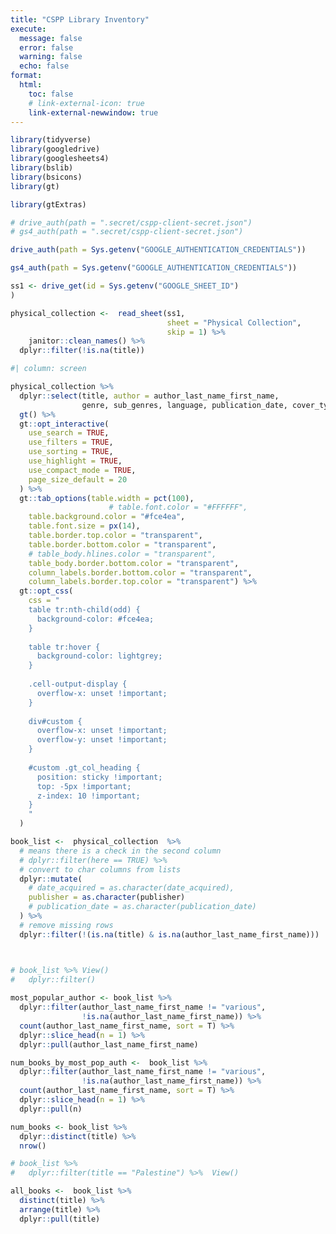 ```yaml
---
title: "CSPP Library Inventory"
execute:
  message: false
  error: false
  warning: false
  echo: false
format: 
  html:
    toc: false
    # link-external-icon: true
    link-external-newwindow: true
---
```




```r

library(tidyverse)
library(googledrive)
library(googlesheets4)
library(bslib)
library(bsicons)
library(gt)

library(gtExtras)

```


```r

# drive_auth(path = ".secret/cspp-client-secret.json")
# gs4_auth(path = ".secret/cspp-client-secret.json")

drive_auth(path = Sys.getenv("GOOGLE_AUTHENTICATION_CREDENTIALS"))

gs4_auth(path = Sys.getenv("GOOGLE_AUTHENTICATION_CREDENTIALS"))

ss1 <- drive_get(id = Sys.getenv("GOOGLE_SHEET_ID") 
)

physical_collection <-  read_sheet(ss1,
                                   sheet = "Physical Collection",
                                   skip = 1) %>% 
    janitor::clean_names() %>% 
  dplyr::filter(!is.na(title))

```

```r

#| column: screen

physical_collection %>% 
  dplyr::select(title, author = author_last_name_first_name, 
                genre, sub_genres, language, publication_date, cover_type, format) %>% 
  gt() %>% 
  gt::opt_interactive(
    use_search = TRUE,
    use_filters = TRUE,
    use_sorting = TRUE,
    use_highlight = TRUE,
    use_compact_mode = TRUE,
    page_size_default = 20
  ) %>% 
  gt::tab_options(table.width = pct(100),
                      # table.font.color = "#FFFFFF",
    table.background.color = "#fce4ea",
    table.font.size = px(14),
    table.border.top.color = "transparent",
    table.border.bottom.color = "transparent",
    # table_body.hlines.color = "transparent",
    table_body.border.bottom.color = "transparent",
    column_labels.border.bottom.color = "transparent",
    column_labels.border.top.color = "transparent") %>% 
  gt::opt_css(
    css = "
    table tr:nth-child(odd) {
      background-color: #fce4ea;
    }
      
    table tr:hover {
      background-color: lightgrey;
    }
    
    .cell-output-display {
      overflow-x: unset !important;
    }
    
    div#custom {
      overflow-x: unset !important;
      overflow-y: unset !important;
    }
    
    #custom .gt_col_heading {
      position: sticky !important;
      top: -5px !important;
      z-index: 10 !important;
    }
    "
  )  
```


```r


book_list <-  physical_collection  %>%
  # means there is a check in the second column
  # dplyr::filter(here == TRUE) %>% 
  # convert to char columns from lists
  dplyr::mutate(
    # date_acquired = as.character(date_acquired),
    publisher = as.character(publisher)
    # publication_date = as.character(publication_date)
  ) %>%
  # remove missing rows
  dplyr::filter(!(is.na(title) & is.na(author_last_name_first_name))) 



# book_list %>% View()
#   dplyr::filter()
    
most_popular_author <- book_list %>% 
  dplyr::filter(author_last_name_first_name != "various",
                !is.na(author_last_name_first_name)) %>%   
  count(author_last_name_first_name, sort = T) %>% 
  dplyr::slice_head(n = 1) %>% 
  dplyr::pull(author_last_name_first_name)

num_books_by_most_pop_auth <-  book_list %>% 
  dplyr::filter(author_last_name_first_name != "various",
                !is.na(author_last_name_first_name)) %>% 
  count(author_last_name_first_name, sort = T) %>% 
  dplyr::slice_head(n = 1) %>% 
  dplyr::pull(n)

num_books <- book_list %>% 
  dplyr::distinct(title) %>% 
  nrow()

# book_list %>% 
#   dplyr::filter(title == "Palestine") %>%  View()

all_books <-  book_list %>% 
  distinct(title) %>% 
  arrange(title) %>% 
  dplyr::pull(title)

```

